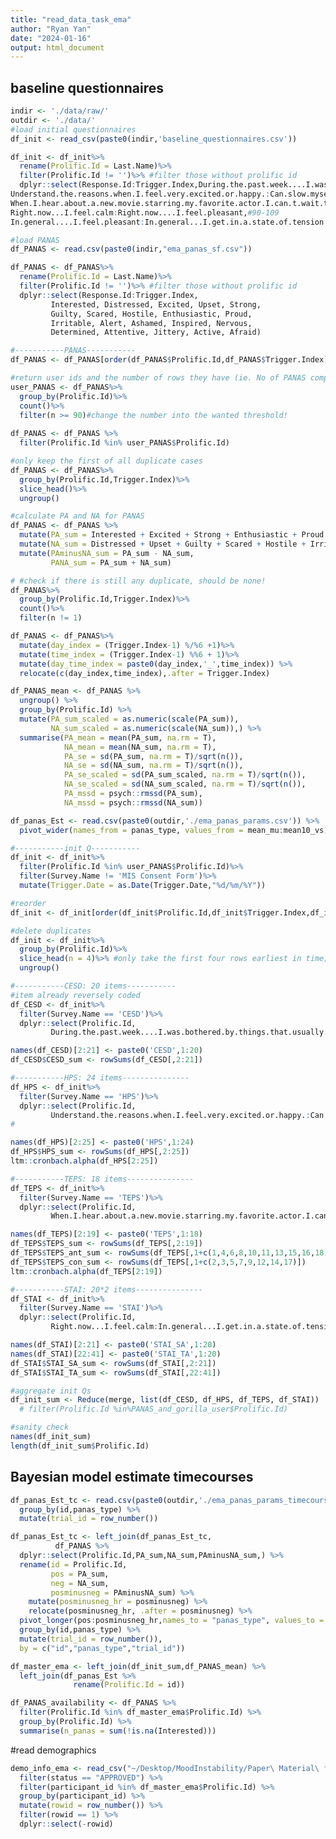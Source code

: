 ```yaml
---
title: "read_data_task_ema"
author: "Ryan Yan"
date: "2024-01-16"
output: html_document
---
```


## baseline questionnaires
```r
indir <- './data/raw/'
outdir <- './data/'
#load initial questionnaires
df_init <- read_csv(paste0(indir,'baseline_questionnaires.csv'))

df_init <- df_init%>% 
  rename(Prolific.Id = Last.Name)%>%
  filter(Prolific.Id != '')%>% #filter those without prolific id
  dplyr::select(Response.Id:Trigger.Index,During.the.past.week....I.was.bothered.by.things.that.usually.don.t.bother.me.:During.the.past.week....I.could.not.get.going,#25-44
Understand.the.reasons.when.I.feel.very.excited.or.happy.:Can.slow.myself.down.when.I.want.to.,#46-69
When.I.hear.about.a.new.movie.starring.my.favorite.actor.I.can.t.wait.to.see.it.:When.something.exciting.is.coming.up.in.my.life.I.really.look.forward.to.it.,#71-88
Right.now...I.feel.calm:Right.now....I.feel.pleasant,#90-109
In.general....I.feel.pleasant:In.general...I.get.in.a.state.of.tension.or.turmoil.as.I.think.over.recent.concerns.and.interests) #111-130

#load PANAS
df_PANAS <- read.csv(paste0(indir,"ema_panas_sf.csv"))

df_PANAS <- df_PANAS%>%
  rename(Prolific.Id = Last.Name)%>%
  filter(Prolific.Id != '')%>% #filter those without prolific id
  dplyr::select(Response.Id:Trigger.Index, 
         Interested, Distressed, Excited, Upset, Strong,
         Guilty, Scared, Hostile, Enthusiastic, Proud, 
         Irritable, Alert, Ashamed, Inspired, Nervous,
         Determined, Attentive, Jittery, Active, Afraid)
```

```r
#-----------PANAS-----------
df_PANAS <- df_PANAS[order(df_PANAS$Prolific.Id,df_PANAS$Trigger.Index),] #order the data frame by user id and trigger index

#return user ids and the number of rows they have (ie. No of PANAS completed)
user_PANAS <- df_PANAS%>%
  group_by(Prolific.Id)%>%
  count()%>%
  filter(n >= 90)#change the number into the wanted threshold!
  
df_PANAS <- df_PANAS %>%
  filter(Prolific.Id %in% user_PANAS$Prolific.Id) 

#only keep the first of all duplicate cases
df_PANAS <- df_PANAS%>%
  group_by(Prolific.Id,Trigger.Index)%>%
  slice_head()%>%
  ungroup()

#calculate PA and NA for PANAS
df_PANAS <- df_PANAS %>%
  mutate(PA_sum = Interested + Excited + Strong + Enthusiastic + Proud + Alert + Inspired + Determined + Attentive + Active) %>%
  mutate(NA_sum = Distressed + Upset + Guilty + Scared + Hostile + Irritable + Ashamed + Nervous + Jittery + Afraid) %>% 
  mutate(PAminusNA_sum = PA_sum - NA_sum,
         PANA_sum = PA_sum + NA_sum)

# #check if there is still any duplicate, should be none!
df_PANAS%>%
  group_by(Prolific.Id,Trigger.Index)%>%
  count()%>%
  filter(n != 1)

df_PANAS <- df_PANAS%>%
  mutate(day_index = (Trigger.Index-1) %/%6 +1)%>%
  mutate(time_index = (Trigger.Index-1) %%6 + 1)%>%
  mutate(day_time_index = paste0(day_index,'_',time_index)) %>% 
  relocate(c(day_index,time_index),.after = Trigger.Index)

df_PANAS_mean <- df_PANAS %>% 
  ungroup() %>% 
  group_by(Prolific.Id) %>% 
  mutate(PA_sum_scaled = as.numeric(scale(PA_sum)),
         NA_sum_scaled = as.numeric(scale(NA_sum)),) %>% 
  summarise(PA_mean = mean(PA_sum, na.rm = T),
            NA_mean = mean(NA_sum, na.rm = T),
            PA_se = sd(PA_sum, na.rm = T)/sqrt(n()),
            NA_se = sd(NA_sum, na.rm = T)/sqrt(n()),
            PA_se_scaled = sd(PA_sum_scaled, na.rm = T)/sqrt(n()),
            NA_se_scaled = sd(NA_sum_scaled, na.rm = T)/sqrt(n()),
            PA_mssd = psych::rmssd(PA_sum),
            NA_mssd = psych::rmssd(NA_sum))

df_panas_Est <- read.csv(paste0(outdir,'./ema_panas_params.csv')) %>% 
  pivot_wider(names_from = panas_type, values_from = mean_mu:mean10_vs)

#-----------init Q-----------
df_init <- df_init%>%
  filter(Prolific.Id %in% user_PANAS$Prolific.Id)%>%
  filter(Survey.Name != 'MIS Consent Form')%>%
  mutate(Trigger.Date = as.Date(Trigger.Date,"%d/%m/%Y"))

#reorder
df_init <- df_init[order(df_init$Prolific.Id,df_init$Trigger.Index,df_init$Trigger.Date),]

#delete duplicates
df_init <- df_init%>%
  group_by(Prolific.Id)%>%
  slice_head(n = 4)%>% #only take the first four rows earliest in time; comment this line to see the original data with duplicates
  ungroup()
```

```r
#-----------CESD: 20 items-----------
#item already reversely coded
df_CESD <- df_init%>%
  filter(Survey.Name == 'CESD')%>%
  dplyr::select(Prolific.Id,
         During.the.past.week....I.was.bothered.by.things.that.usually.don.t.bother.me.:During.the.past.week....I.could.not.get.going)#20-39

names(df_CESD)[2:21] <- paste0('CESD',1:20)
df_CESD$CESD_sum <- rowSums(df_CESD[,2:21])

#-----------HPS: 24 items---------------
df_HPS <- df_init%>%
  filter(Survey.Name == 'HPS')%>%
  dplyr::select(Prolific.Id,
         Understand.the.reasons.when.I.feel.very.excited.or.happy.:Can.slow.myself.down.when.I.want.to.)
#

names(df_HPS)[2:25] <- paste0('HPS',1:24)
df_HPS$HPS_sum <- rowSums(df_HPS[,2:25])
ltm::cronbach.alpha(df_HPS[2:25])

#-----------TEPS: 18 items---------------
df_TEPS <- df_init%>%
  filter(Survey.Name == 'TEPS')%>%
  dplyr::select(Prolific.Id,
         When.I.hear.about.a.new.movie.starring.my.favorite.actor.I.can.t.wait.to.see.it.:When.something.exciting.is.coming.up.in.my.life.I.really.look.forward.to.it.)

names(df_TEPS)[2:19] <- paste0('TEPS',1:18)
df_TEPS$TEPS_sum <- rowSums(df_TEPS[,2:19])
df_TEPS$TEPS_ant_sum <- rowSums(df_TEPS[,1+c(1,4,6,8,10,11,13,15,16,18)])
df_TEPS$TEPS_con_sum <- rowSums(df_TEPS[,1+c(2,3,5,7,9,12,14,17)])
ltm::cronbach.alpha(df_TEPS[2:19])

#-----------STAI: 20*2 items---------------
df_STAI <- df_init%>%
  filter(Survey.Name == 'STAI')%>%
  dplyr::select(Prolific.Id,
         Right.now...I.feel.calm:In.general...I.get.in.a.state.of.tension.or.turmoil.as.I.think.over.recent.concerns.and.interests)

names(df_STAI)[2:21] <- paste0('STAI_SA',1:20)
names(df_STAI)[22:41] <- paste0('STAI_TA',1:20)
df_STAI$STAI_SA_sum <- rowSums(df_STAI[,2:21])
df_STAI$STAI_TA_sum <- rowSums(df_STAI[,22:41])

#aggregate init Qs
df_init_sum <- Reduce(merge, list(df_CESD, df_HPS, df_TEPS, df_STAI))
  # filter(Prolific.Id %in%PANAS_and_gorilla_user$Prolific.Id)

#sanity check
names(df_init_sum)
length(df_init_sum$Prolific.Id)
```


## Bayesian model estimate timecourses
```r
df_panas_Est_tc <- read.csv(paste0(outdir,'./ema_panas_params_timecourse.csv')) %>% 
  group_by(id,panas_type) %>% 
  mutate(trial_id = row_number())

df_panas_Est_tc <- left_join(df_panas_Est_tc, 
          df_PANAS %>% 
  dplyr::select(Prolific.Id,PA_sum,NA_sum,PAminusNA_sum,) %>% 
  rename(id = Prolific.Id,
         pos = PA_sum,
         neg = NA_sum,
         posminusneg = PAminusNA_sum) %>%
    mutate(posminusneg_hr = posminusneg) %>% 
    relocate(posminusneg_hr, .after = posminusneg) %>% 
  pivot_longer(pos:posminusneg_hr,names_to = "panas_type", values_to = "origval") %>% 
  group_by(id,panas_type) %>% 
  mutate(trial_id = row_number()),
  by = c("id","panas_type","trial_id"))
```

```r
df_master_ema <- left_join(df_init_sum,df_PANAS_mean) %>% 
  left_join(df_panas_Est %>% 
              rename(Prolific.Id = id))

df_PANAS_availability <- df_PANAS %>% 
  filter(Prolific.Id %in% df_master_ema$Prolific.Id) %>% 
  group_by(Prolific.Id) %>% 
  summarise(n_panas = sum(!is.na(Interested)))
```

#read demographics
```r
demo_info_ema <- read_csv("~/Desktop/MoodInstability/Paper\ Material\ for\ Ryan/AppleTask_scripts_1/Demographics.csv") %>% 
  filter(status == "APPROVED") %>% 
  filter(participant_id %in% df_master_ema$Prolific.Id) %>% 
  group_by(participant_id) %>% 
  mutate(rowid = row_number()) %>% 
  filter(rowid == 1) %>% 
  dplyr::select(-rowid)
```

